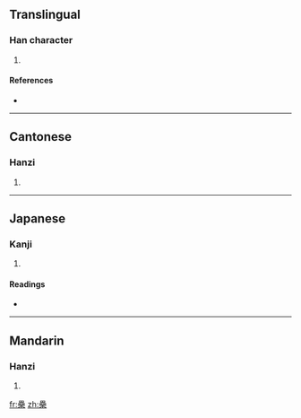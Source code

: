 ==Translingual==

===Han character===
{{Han char|rn=75|rad=木|as=15|sn=19|four=6090<sub>4</sub>|canj=田田田木 (WWWD)}}

# {{defn|Han|sort=木15}}

====References====
* {{Han ref|kx=0560.020|dkj=15795|dj=0949.100|hdz=21313.140|uh=6AD0|ud=27344|bh=F254|bd=62036}}

----

==Cantonese==

===Hanzi===
{{yue-hanzi|jyut=|y=leui4}}

# {{defn|Cantonese}}

----

==Japanese==

===Kanji===
{{ja-kanji|grade=|rs=木15}}

# {{defn|Japanese}}

====Readings====
* {{ja-readings|on=[[るい]] (rui), [[らい]] (rai)|kun=[[ふじ]] (fuji)}}

----

==Mandarin==

===Hanzi===
{{cmn-hanzi|pin=[[lěi]] ([[lei3]])|wg=lei<sup>3</sup>}}

# {{defn|Mandarin}}

[[fr:櫐]]
[[zh:櫐]]